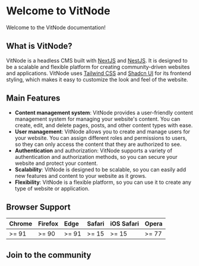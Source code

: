 # Welcome to VitNode

Welcome to the VitNode documentation!

## What is VitNode?

VitNode is a headless CMS built with [NextJS](https://nextjs.org/) and [NestJS](https://nestjs.com/). It is designed to be a scalable and flexible platform for creating community-driven websites and applications. VitNode uses [Tailwind CSS](https://tailwindcss.com/) and [Shadcn UI](https://ui.shadcn.com/) for its frontend styling, which makes it easy to customize the look and feel of the website.

## Main Features

- **Content management system**: VitNode provides a user-friendly content management system for managing your website's content. You can create, edit, and delete pages, posts, and other content types with ease.
- **User management**: VitNode allows you to create and manage users for your website. You can assign different roles and permissions to users, so they can only access the content that they are authorized to see.
- **Authentication** and authorization: VitNode supports a variety of authentication and authorization methods, so you can secure your website and protect your content.
- **Scalability**: VitNode is designed to be scalable, so you can easily add new features and content to your website as it grows.
- **Flexibility**: VitNode is a flexible platform, so you can use it to create any type of website or application.

## Browser Support

| Chrome | Firefox | Edge  | Safari | iOS Safari | Opera |
| :----- | :------ | :---- | :----- | :--------- | ----- |
| >= 91  | >= 90   | >= 91 | >= 15  | >= 15      | >= 77 |

## Join to the community


<Cards>
  <Card title="GitHub" href="https://github.com/aXenDeveloper/vitnode/discussions" />
</Cards>
